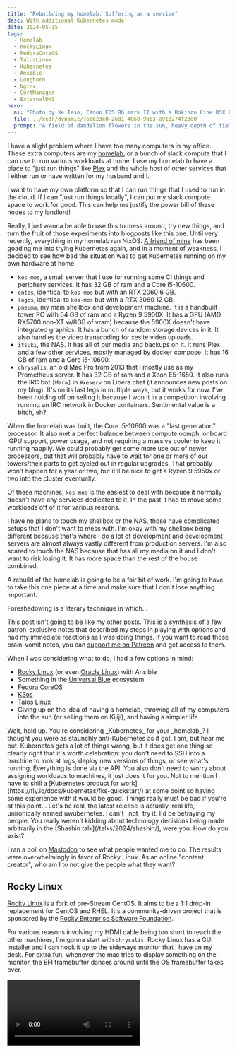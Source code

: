 ```yaml
---
title: "Rebuilding my homelab: Suffering as a service"
desc: With additional Kubernetes mode!
date: 2024-05-15
tags:
  - Homelab
  - RockyLinux
  - FedoraCoreOS
  - TalosLinux
  - Kubernetes
  - Ansible
  - Longhorn
  - Nginx
  - CertManager
  - ExternalDNS
hero:
  ai: "Photo by Xe Iaso, Canon EOS R6 mark II with a Rokinon Cine DSX 85mm T1.5 lens"
  file: ../xedn/dynamic/766623e0-26d1-4068-9a63-a91d274f23d0
  prompt: "A field of dandelion flowers in the sun, heavy depth of field. A thin strip of the field is in focus, the rest is a blur."
---
```


I have a slight problem where I have too many computers in my office. These extra computers are my [homelab](https://www.reddit.com/r/homelab/), or a bunch of slack compute that I can use to run various workloads at home. I use my homelab to have a place to "just run things" like [Plex](https://plex.tv) and the whole host of other services that I either run or have written for my husband and I.

<Conv name="Cadey" mood="hug">
  I want to have my own platform so that I can run things that I used to run in
  the cloud. If I can "just run things locally", I can put my slack compute
  space to work for good. This can help me justify the power bill of these nodes
  to my landlord!
</Conv>

Really, I just wanna be able to use this to mess around, try new things, and turn the fruit of those experiments into blogposts like this one. Until very recently, everything in my homelab ran NixOS. [A friend of mine](https://fasterthanli.me) has been goading me into trying Kubernetes again, and in a moment of weakness, I decided to see how bad the situation was to get Kubernetes running on my own hardware at home.

- `kos-mos`, a small server that I use for running some CI things and periphery services. It has 32 GB of ram and a Core i5-10600.
- `ontos`, identical to `kos-mos` but with an RTX 2060 6 GB.
- `logos`, identical to `kos-mos` but with a RTX 3060 12 GB.
- `pneuma`, my main shellbox and development machine. It is a handbuilt tower PC with 64 GB of ram and a Ryzen 9 5900X. It has a GPU (AMD RX5700 non-XT w/8GB of vram) because the 5900X doesn't have integrated graphics. It has a bunch of random storage devices in it. It also handles the video transcoding for xesite video uploads.
- `itsuki`, the NAS. It has all of our media and backups on it. It runs Plex and a few other services, mostly managed by docker compose. It has 16 GB of ram and a Core i5-10600.
- `chrysalis`, an old Mac Pro from 2013 that I mostly use as my Prometheus server. It has 32 GB of ram and a Xeon E5-1650. It also runs the IRC bot `[Mara]` in `#xeserv` on Libera.chat (it announces new posts on my blog). It's on its last legs in multiple ways, but it works for now. I've been holding off on selling it because I won it in a competition involving running an IRC network in Docker containers. Sentimental value is a bitch, eh?

<Conv name="Mara" mood="hacker">
  When the homelab was built, the Core i5-10600 was a "last generation"
  processor. It also met a perfect balance between compute oomph, onboard iGPU
  support, power usage, and not requiring a massive cooler to keep it running
  happily. We could probably get some more use out of newer processors, but that
  will probably have to wait for one or more of our towers/their parts to get
  cycled out in regular upgrades. That probably won't happen for a year or two,
  but it'll be nice to get a Ryzen 9 5950x or two into the cluster eventually.
</Conv>

Of these machines, `kos-mos` is the easiest to deal with because it normally doesn't have any services dedicated to it. In the past, I had to move some workloads off of it for various reasons.

I have no plans to touch my shellbox or the NAS, those have complicated setups that I don't want to mess with. I'm okay with my shellbox being different because that's where I do a lot of development and development servers are almost always vastly different from production servers. I'm also scared to touch the NAS because that has all my media on it and I don't want to risk losing it. It has more space than the rest of the house combined.

A rebuild of the homelab is going to be a fair bit of work. I'm going to have to take this one piece at a time and make sure that I don't lose anything important.

<Conv name="Numa" mood="delet">
  Foreshadowing is a literary technique in which...
</Conv>

This post isn't going to be like my other posts. This is a synthesis of a few patron-exclusive notes that described my steps in playing with options and had my immediate reactions as I was doing things. If you want to read those brain-vomit notes, you can [support me on Patreon](https://patreon.com/cadey) and get access to them.

When I was considering what to do, I had a few options in mind:

- [Rocky Linux](https://rockylinux.org/) (or even [Oracle Linux](https://yum.oracle.com/)) with Ansible
- Something in the [Universal Blue](https://universal-blue.org/) ecosystem
- [Fedora CoreOS](https://fedoraproject.org/coreos/)
- [K3os](https://k3os.io/)
- [Talos Linux](https://talos.dev)
- Giving up on the idea of having a homelab, throwing all of my computers into the sun (or selling them on Kijiji), and having a simpler life

<Conv name="Aoi" mood="wut">
  Wait, hold up. You're considering _Kubernetes_ for your _homelab_? I thought
  you were as staunchly anti-Kubernetes as it got.
</Conv>
<Conv name="Cadey" mood="coffee">
  I am, but hear me out. Kubernetes gets a lot of things wrong, but it does get
  one thing so clearly right that it's worth celebration: you don't need to SSH
  into a machine to look at logs, deploy new versions of things, or see what's
  running. Everything is done via the API. You also don't need to worry about
  assigning workloads to machines, it just does it for you. Not to mention I
  have to shill a [Kubernetes product for
  work](https://fly.io/docs/kubernetes/fks-quickstart/) at some point so having
  some experience with it would be good.
</Conv>
<Conv name="Aoi" mood="facepalm">
  Things really must be bad if you're at this point...
</Conv>
<Conv name="Cadey" mood="enby">
  Let's be real, the latest release is actually, real life, unironically named
  uwubernetes. I can't _not_ try it. I'd be betraying my people.
</Conv>
<Conv name="Aoi" mood="facepalm">
  You really weren't kidding about technology decisions being made arbitrarily
  in the [Shashin talk](/talks/2024/shashin/), were you. How do you exist?
</Conv>

I ran a poll on [Mastodon](https://pony.social/@cadey/112345742472623188) to see what people wanted me to do. The results were overwhelmingly in favor of Rocky Linux. As an online "content creator", who am I to not give the people what they want?

## Rocky Linux

[Rocky Linux](https://rockylinux.org/) is a fork of pre-Stream CentOS. It aims to be a 1:1 drop-in replacement for CentOS and RHEL. It's a community-driven project that is sponsored by the [Rocky Enterprise Software Foundation](https://resf.org/).

For various reasons involving my HDMI cable being too short to reach the other machines, I'm gonna start with `chrysalis`. Rocky Linux has a GUI installer and I can hook it up to the sideways monitor that I have on my desk. For extra fun, whenever the mac tries to display something on the monitor, the EFI framebuffer dances around until the OS framebuffer takes over.

<Video path="video/2024/oneoff-mac-boot" />

<Conv name="Cadey" mood="coffee">
  I really hope one of the GPUs isn't dying. That would totally ruin the resale
  value of that machine. I wasn't able to recreate this on my 1080p crash cart
  monitor, so I think that it's just the combination of that mac, the HDMI cable
  I used, and my monitor. It's really weird though.
</Conv>

The weird part about `chrysalis` is that it's a Mac Pro from 2013. Macs of that vintage can boot normal EFI partitions and binaries, but they generally prefer to have your EFI partition be a HFS+ volume. This is normally not a problem because the installer will just make that weird EFI partition for you.

<Picture
  path="blog/2024/homelab-v2/IMG_0256"
  desc="an error message saying: resource to create this format macefi is unavailable"
/>

However, the Rocky Linux installer doesn't make that magic partition for you. They ifdeffed out the macefi installation flow because Red Hat ifdeffed it out.

<Conv name="Cadey" mood="coffee">
  I get that they want to be a 1:1 drop-in replacement (which means that any bug
  RHEL has, they have), but it is massively inconvenient to me in particular.
</Conv>

As a result, you have to do a very manual install that looks something like this [lifted from the Red Hat bug tracker](https://bugzilla.redhat.com/show_bug.cgi?id=1751311#c16):

> - Boot Centos/RHEL 8 ISO Normally (I used 8.1 of each)
> - Do the normal setup of network, packages, etc.
> - Enter disk partitioning
>   - Select your disk
>   - At the bottom, click the "Full disk summary and boot loader" text
>     - Click on the disk in the list
>     - Click "Do not install boot loader"
>     - Close
>   - Select "Custom" (I didn't try automatic, but it probably would not create the EFI partition)
>   - Done in the top left to get to the partitioning screen
>   - Delete existing partitions if needed
>   - Click +
>     - CentOS 8: create /boot/efi mountpoint, 600M, Standard EFI partition
>     - RHEL 8: create /foo mountpoint, 600M, Standard EFI partition, then edit the partition to be on /boot/efi
>   - Click + repeatedly to create the rest of the partitions as usual (/boot, / swap, /home, etc.)
>   - Done
> - During the install, there may be an error about the mactel package, just continue
> - On reboot, both times I've let it get to the grub prompt, but there's no grub.cfg; not sure if this is required
> - Boot off ISO into rescue mode
>   - Choose 1 to mount the system on /mnt/sysimage
>   - At the shell, chroot /mnt/sysimage
>   - Check on the files in /boot to make sure they exist: ls -l /boot/ /boot/efi/EFI/redhat (or centos)
>   - Run the create the grub.cfg file: grub2-mkconfig -o /boot/efi/EFI/redhat/grub.cfg
>     - I got a couple reload ioctl errors, but that didn't seem to hurt anything
>   - exit
> - Next reboot should be fine, and as mentioned above it'll reboot after SELinux labelling

<Conv name="Cadey" mood="percussive-maintenance" standalone>
  Yeah, no. I'm not going to do that. Another solution I found involved you
  manually booting the kernel from the GRUB rescue shell. I'm not going to do
  that either. I hate myself enough to run Kubernetes on metal in my homelab,
  but not so much that I'm gonna unironically slonk the grub rescue shell in
  anger.
</Conv>

So, that's a wash. In the process of figuring this out I also found out that when I wiped the drive, I took down my IRC bot (and lost the password, thanks `A_Dragon` for helping me recover that account). I'm going to have to fix that eventually.

<Conv name="Aoi" mood="facepalm">
  Yep, called it.
</Conv>

I ended up moving the announcer IRC bot to be a part of [`within.website/x/cmd/mimi`](https://github.com/Xe/x/tree/master/cmd/mimi). `mimi` is a little bot that has claws into a lot of other things, including:

- Status page updates for the [fly.io community Discord](https://discord.gg/V4bE5uhtUg)'s #status channel
- Announcing new blogposts on [#xeserv on libera.chat](https://web.libera.chat/#xeserv)
- Google Calendar and its own Gmail account for a failed experiment to make a bot that could read emails forwarded to it and schedule appointments based on what a large language model parsed out of the email

<Conv name="Cadey" mood="enby">
  I really need to finish that project. Someday! Maybe that upcoming AI
  hackathon would give me a good excuse to make it happen.
</Conv>

### Ansible

As a bonus round, let's see what it would look like to manage things with Ansible on Rocky Linux should I have been able to install Rocky Linux anyways. Ansible is a Red Hat product, so I expect that it would be the easiest thing to use to manage things.

Ansible is a "best hopes" configuration management system. It doesn't really authoritatively control what is going on, it merely suggest what should be going on. As such, you influence what the system does with "plays" like this:

```yaml
- name: Full system update
  dnf:
    name: "*"
    state: latest
```

This is a play that tells the system to update all of its packages with dnf. However, when I ran the linter on this, I got told I need to instead format things like this:

```yaml
- name: Full system update
  ansible.builtin.dnf:
    name: "*"
    state: latest
```

You need to use the fully qualified module name because [you might install other collections that have the name `dnf` in the future](https://docs.ansible.com/ansible/latest/collections/index.html). This kinda makes sense at a glance, I guess, but it's probably overkill for this usecase. However, it makes the lint errors go away and it is fixed mechanically, so I guess that's fine.

<Conv name="Mara" mood="hacker">
  Programming idiom for you: the output of the formatter is always the correct
  way to write your code/configuration. Less linter warnings, less problems.
</Conv>

What's not fine is how you prevent Ansible from running the same command over and over. You need to make a folder full of empty semaphore files that get touched when the command runs:

```yaml
- name: Xe's semaphore flags
  ansible.builtin.shell: mkdir -p /etc/xe/semaphores
  args:
    creates: /etc/xe/semaphores

- name: Enable CRB repositories # CRB == "Code-Ready Builder"
  ansible.builtin.shell: |
    dnf config-manager --set-enabled crb

    touch /etc/xe/semaphores/crb
  args:
    creates: /etc/xe/semaphores/crb
```

And then finally you can install a package:

```yaml
- name: Install EPEL repo lists
  ansible.builtin.dnf:
    name: "epel-release"
    state: present
```

This is about the point where I said "No, I'm not going to deal with this". I haven't even created user accounts or installed dotfiles yet, I'm just trying to install a package repository so that I can install other packages.

<Conv name="Aoi" mood="wut">
  Do you even really need any users but root or your dotfiles on production
  servers? Ideally those should be remotely managed anyways. Logging into them
  should be a situation of last resort, right?
</Conv>
<Conv name="Numa" mood="delet">
  Assuming that you don't have triangular cows in the mix yeah.
</Conv>

So I'm not going with Ansible (or likely any situation where Ansible would be required), even on the machines where installing Rocky Linux works without having to enter GRUB rescue shell purgatory.

<Conv name="Cadey" mood="coffee" standalone>
  One of my patrons pointed out that I need to use [Ansible
  conditionals](https://docs.ansible.com/ansible/latest/playbook_guide/playbooks_conditionals.html)
  in order to prevent these same commands from running over and over. Of course,
  in an ideal world these commands would be idempotent (meaning that they can be
  run over and over without changing the system), but that's not always the
  case. I'm going to dig deeper into this once I have virtualization working on
  the cluster.
  
  Apparently you're supposed to use pre-made roles for as much as you can, such
  as from [Ansible Galaxy](https://galaxy.ansible.com/) or [Linux System
  Roles](https://linux-system-roles.github.io/). I don't know how I feel about
  this (doing things with NixOS got me used to a combination of defining things
  myself and then using third party things only when I really have to, but that
  was probably because the documentation for anything out of the beaten path is
  so poor there), but if this is the "right" way to do things then I'll do it.
  
  Thanks for the tip, Tudor!

</Conv>

## CoreOS

Way back when my career was just starting, CoreOS was released. CoreOS was radical and way ahead of its time. Instead of having a mutable server that you can SSH into and install packages at will on, CoreOS had the view that thou must put all your software into Docker containers and run them that way. This made it impossible to install new packages on the server, which they considered a feature.

I loved using CoreOS when I could because of one part that was absolutely revolutionary: [Fleet](https://github.com/coreos/fleet). Fleet was a distributed init system that let you run systemd services _somewhere_, but you could care where it ran when you needed to. Imagine a world where you could just spin your jobs somewhere, that was Fleet.

The really magical part about Fleet was the fact that it was deeply integrated into the discovery mechanism of CoreOS. Want 4 nodes in a cluster? Provision them with the same join token and Fleet would just figure it out. Newly provisioned nodes would also accept new work as soon as it was issued.

<Conv name="Numa" mood="happy">
  Fleet was glorious. It was what made me decide to actually learn how to use
  systemd in earnest. Before I had just been a "bloat bad so systemd bad" pleb,
  but once I really dug into the inner workings I ended up really liking it.
  Everything being composable units that let you build _up_ to what you want
  instead of having to be an expert in all the ways shell script messes with you
  is just such a better place to operate from. Not to mention being able to
  restart multiple units with the same command, define ulimits, and easily
  create "oneshot" jobs. If you're a "systemd hater", please actually give it a
  chance before you decry it as "complicated bad lol". Shit's complicated
  because life is complicated.
</Conv>

And then it became irrelevant in the face of Kubernetes after CoreOS got bought out by Red Hat and then IBM bought out Red Hat.

Also, "classic" CoreOS is no more, but its spirit lives on in the form of [Fedora CoreOS](https://fedoraproject.org/coreos/), which is like CoreOS but built on top of [rpm-ostree](https://coreos.github.io/rpm-ostree/). The main difference between Fedora CoreOS and actual CoreOS is that Fedora CoreOS lets you install additional packages on the system.

<Conv name="Mara" mood="hacker">
  Once Red Hat announced that CoreOS would be deprecated in favor of Fedora
  CoreOS, Kinvolk forked "classic" CoreOS to [Flatcar
  Linux](https://www.flatcar.org/), where you can still use it to this day. This
  post didn't end up evaluating it because it doesn't let you change Ignition
  configurations without reimaging the machine, which is unworkable for reasons
  that will become obvious later in the article.

They are using [systemd-sysext](https://www.flatcar.org/blog/2024/04/os-innovation-with-systemd-sysext/) in order to extend the system with more packages, which is reminiscent of rpm-ostree layering.

</Conv>

### Fedora CoreOS

For various reasons involving divine intervention, I'm going to be building a few of my own RPM packages. I'm also going to be installing other third party programs on top of the OS, such as [yeet](https://github.com/Xe/x/tree/master/cmd/yeet).

Fedora CoreOS is a bit unique because you install it by declaring the end result of the system, baking that into an ISO, and then plunking that onto a flashdrive to assimilate the machine. If you are using it from a cloud environment, then you plunk your config into the "user data" section of the instance and it will happily boot up with that configuration.

This is a lot closer to the declarative future I want, with the added caveat that changing the configuration of a running system is a bit more involved than just SSHing into the machine and changing a file. You have to effectively blow away the machine and start over.

<Conv name="Aoi" mood="wut">
  What? That sounds like a _terrible_ idea. How would you handle moving state
  around?
</Conv>
<Conv name="Cadey" mood="aha">
  Remember, this is for treating machines as replaceable _cattle_, not _pets_
  that you imprint on. I'm sure that this will be a fun learning experience at
  the very least.
</Conv>
<Conv name="Numa" mood="delet">
  Again, foreshadowing is a literary technique in which...
</Conv>

I want to build this on top of rpm-ostree because I want to have the best of both worlds: an immutable system that I can still install packages on. This is an absolute superpower and I want to have it in my life. Realistically I'm gonna end up installing only one or two packages on top of the base system, but those one or two packages are gonna make so many things so much easier. Especially for my WireGuard mesh so I can route the pod/service subnets in my Kubernetes cluster.

As a more practical example of how rpm-ostree, let's take a look at [Bazzite Linux](https://bazzite.gg). Bazzite is a spin of Fedora Silverblue (desktop Fedora built on top of rpm-ostree) that has the Steam Deck UI installed on top of it. This turns devices like the [ROG Ally](https://www.asus.com/ca-en/site/gaming/rog/handheld-consoles/rog-ally/) into actual game consoles instead of handheld gaming PCs.

<Conv name="Cadey" mood="coffee">
  I went into this distinction more in my failed review video of the ROG Ally. I
  plan to post this to [my Patreon](https://patreon.com/cadey) in case you want
  to see what could have been. The video is probably fine all things considered,
  I just don't think it's up to my standards and don't have the time/energy to
  heal it right now.
</Conv>

In Bazzite, rpm-ostree lets you layer on additional things like the Fanatec steering wheel drivers and wheel managers like [Oversteer](https://github.com/berarma/oversteer). This allows you to _add_ optional functionality without having to worry about breaking the base system. Any time updates are installed, rpm-ostree will layer Oversteer on top of it for you so that you don't have to worry about it.

This combined with my own [handrolled RPMs with `yeet`](https://github.com/Xe/x/tree/master/cmd/yeet) means that I could add software to my homelab nodes (like I have with Nix/NixOS) without having to worry about it being rebuilt from scratch or its distribution. This is a superpower that I want to keep in my life.

It's not gonna be as nice as the Nix setup, but something like this:

```js
["amd64", "arm64"].forEach((goarch) =>
  rpm.build({
    name: "yeet",
    description: "Yeet out actions with maximum haste!",
    homepage: "https://within.website",
    license: "CC0",
    goarch,

    build: (out) => {
      go.build("-o", `${out}/usr/bin/`);
    },
  })
);
```

is so much easier to read and manage than it is to do with RPM specfiles. It really does get closer to what it's like to use Nix.

<Conv name="Cadey" mood="coffee">
  Not to mention if I did my Go packaging the full normal way with RPM
  specfiles, I'd have to have my own personal dependencies risk fighting the
  system-level dependencies. I don't want to do that, but you can if you want
  to. I'd also like my builds to publish one package, not 50-100.
</Conv>

I'd also need to figure out how to [fix Gitea's RPM package serving support so that it signs packages for me](https://github.com/go-gitea/gitea/pull/27069), but would be solvable. Most of the work is already done, I'd just need to take over the PR and help push it over the finish line.

### Installing Fedora CoreOS

The method I'm going to be using to install Fedora CoreOS is to use [`coreos-installer`](https://coreos.github.io/coreos-installer/) to build an ISO image with a configuration file generated by [`butane`](https://coreos.github.io/butane/).

To make things extra _fun_, I'm writing this on a Mac, which means I will need to have a Fedora environment handy to build the ISO because Fedora only ships Linux builds of `coreos-installer` and `butane`.

<Conv name="Mara" mood="hacker">
  This installation was adapted from [this
  tutorial](https://devnonsense.com/posts/k3s-on-fedora-coreos-bare-metal/),
  with modifications made because I'm using a MacBook instead of a Fedora
  machine.
</Conv>

First, I needed to install [Podman Desktop](https://podman-desktop.io/), which is like the Docker Desktop app except it uses the [Red Hat Podman](https://podman.io/) stack instead of the Docker stack. For the purposes of this article, they are functionally equivalent.

I made a new repo/folder and then started up a Fedora container:

```
podman run --rm -itv .:/data fedora:latest
```

I then installed the necessary packages:

```
dnf -y install coreos-installer butane ignition-validate
```

And then I copied over the template from the Fedora CoreOS k3s tutorial into `chrysalis.bu`. I edited it to have the hostname `chrysalis`, loaded my SSH keys into it, and then ran the script to generate a prebaked install ISO. I loaded it on a flashdrive and then stuck it into the same Mac Pro from the last episode.

<Conv name="Cadey" mood="coffee">
  Annoyingly, it seems that the right file extension for Butane configs is `.bu`
  and that there isn't a VSCode plugin for it. If I stick with Fedora CoreOS,
  I'll have to make something that makes `.bu` files get treated as YAML files
  or something. I just told VSCode to treat them as YAML files for now.
</Conv>

It installed perfectly. I suspect that the actual Red Hat installer can be changed to just treat this machine as a normal EFI platform without any issues, but that is a bug report for another day. Intel Macs are quickly going out of support anyways, so it's probably not going to be the highest priority for then even if I did file that bug.

I got k3s up and running and then I checked the version number. My config was having me install k3s version 1.27.10, which is much older than the current version [1.30.0 "Uwubernetes"](https://kubernetes.io/blog/2024/04/17/kubernetes-v1-30-release/). I fixed the butane config to point to the new version of k3s and then I tried to find a way to apply it to my running machine.

<Conv name="Aoi" mood="wut">
  That should be easy, right? You should just need to push the config to the
  server somehow and then it'll reconverge, right?
</Conv>

Yeah, about that. It turns out that Fedora CoreOS is very much on the side of "cattle, not pets" when it comes to datacenter management. The Fedora CoreOS view is that any time you need to change out the Ignition config, you should reimage the machine. This makes sense for a lot of hyperconverged setups where this is as simple as pushing a button and waiting for it to come back.

<Conv name="Cadey" mood="wat">
  I'm not sure what the ideal Fedora CoreOS strategy for handling disk-based
  application state is. Maybe it's "don't fuck around with prod enough that this
  is an issue", which is reasonable enough. I remember that with normal CoreOS
  the advice was "please avoid relying on local storage as much as you can", but
  they probably solved that by this point, either with a blessed state partition
  or by continuing the advice to avoid local storage as much as you can. Further
  research would be required.
</Conv>

However, my homelab is many things, but it isn't a hyperconverged datacenter setup. It's where I fuck around so I can find out (and then launder that knowledge through you to the rest of the industry for Patreon money and ad impressions). If I want to adopt an OS in the homelab, I need the ability to change my mind without having to burn four USB drives and reflash my homelab.

This was a bummer. I'm gonna have to figure out something else to get Kubernetes up and running for me.

## Other things I evaluated and ended up passing on

I was told by a coworker that [k3OS](https://k3os.io/) is a great way to have a "boot to Kubernetes" environment that you don't have to think about. This is by the Rancher team, which I haven't heard about in ages since I played with [RancherOS](https://rancher.com/docs/os/v1.x/en/) way back in the before times.

RancherOS was super wild for its time. It didn't have a package manager, it had the Docker daemon. Two Docker daemons in fact, one for the "system" docker daemon that handled things like TTY sessions, DHCP addresses, device management, system logs, and the like. The other Docker daemon was for the userland, which was where you ran your containers.

<Conv name="Cadey" mood="coffee">
  I kinda miss how wild RancherOS was. It was great for messing around with at
  one of my former workplaces. We didn't use it for anything super critical, but
  it was a great hypervisor for a Minecraft server.
</Conv>

I tried to get K3os up and running, but then I found out that it's deprecated. That information isn't on the website, it's on the [getting started documentation](https://github.com/rancher/k3os/blob/master/README.md#quick-start). It's apparently replaced by [Elemental](https://elemental.docs.rancher.com/), which seems to be built on top of OpenSUSE (kinda like how Fedora CoreOS is built on Fedora).

<Conv name="Aoi" mood="wut">
  Didn't Rancher get bought out by SUSE? That'd explain why everything is
  deprecated except for something based on OpenSUSE.
</Conv>
<Conv name="Cadey" mood="coffee">
  Oh. Right. That makes sense. I guess I'll have to look into Elemental at some
  point. Maybe I'll do that in the future.
</Conv>

I'm gonna pass on this for now. Maybe in the future.

## The Talos Principle

[Straton of Stageira](https://talosprinciple.fandom.com/wiki/Straton_of_Stageira) once argued that the mythical construct Talos (an automaton that experienced qualia and had sapience) proved that there was nothing special about mankind. If a product of human engineering could have the same kind of qualia that people do, then realistically there is nothing special about people when compared to machines.

To say that [Talos Linux](https://www.talos.dev/) is minimal is a massive understatement. It only has literally [12 binaries in it](https://www.siderolabs.com/blog/there-are-only-12-binaries-in-talos-linux/). I've been conceptualizing it as "what if [gokrazy](/blog/gokrazy/) was production-worthy?".

My main introduction to it was last year at [All Systems Go!](https://media.ccc.de/v/all-systems-go-2023-202-talos-linux-trustedboot-for-a-minimal-immutable-os) by a fellow speaker. I'd been wanting to try something like this out for a while, but I haven't had a good excuse to sample those waters until now. It's really intriguing because of how damn minimal it is.

So I downloaded the arm64 ISO and set up a VM on my MacBook to fuck around with it. Here's a few of the things that I learned in the process:

<Conv name="Cadey" mood="enby">
  If you haven't tried out [UTM](https://mac.getutm.app) yet, you are really
  missing out. It's the missing virtual machine hypervisor for macOS. It's one
  of the best apps I know of for running virtual machines on Apple Silicon. I
  mostly use it to run random Linux machines on my MacBook, but I've also heard
  of people using it to play [Half-Life on an
  iPad](https://youtu.be/LrLDKYFyLMM). Highly suggest.
</Conv>

UTM has two modes it can run a VM in. One is "Apple Virtualization" mode that gives you theoretically higher performance at the cost of less options when it comes to networking (probably because `Hypervisor.framework` has less knobs available to control the VM environment). In order to connect the VM to a shared network (so you can poke it directly with `talosctl` commands without needing overlay VPNs or crazy networking magic like that), you need to create it without "Apple Virtualization" checked. This does mean you can't expose Rosetta to run amd64 binaries (and performance might be theoretically slower in a way you can't perceive given the minimal linux distros in play), but that's an acceptable tradeoff.

<Picture
  path="xedn/dynamic/4bda0ab5-46db-4abd-b37b-8f14d2882e60"
  desc="UTM showing off the 'Shared Network' pane, you want this enabled to get access to the 192.168.65.0/24 network to poke your VM directly."
/>

Talos Linux is completely declarative for the base system and really just exists to make Kubernetes easier to run. One of my favorite parts has to be the way that you can combine different configuration snippets together into a composite machine config. Let's say you have a base "control plane config" in `controlplane.yaml` and some host-specific config in `hosts/hostname.yaml`. Your `talosctl apply-config` command would look like this:

```sh
talosctl apply-config -n kos-mos -f controlplane.yaml -p @patches/subnets.yaml -p @hosts/kos-mos.yaml
```

This allows your `hosts/kos-mos.yaml` file to look like this:

```yaml
cluster:
  apiServer:
    certSANs:
      - 100.110.6.17

machine:
  network:
    hostname: kos-mos
  install:
    disk: /dev/nvme0n1
```

which allows me to do generic settings cluster-wide _and then_ specific settings for each host (just like I have with my Nix flakes repo). For example, I have a few homelab nodes with nvidia GPUs that I'd like to be able to run AI/large langle mangle tasks on. I can set up the base config to handle generic cases and then enable the GPU drivers only on the nodes that need them.

<Conv name="Cadey" mood="coffee">
  By the way, resist the temptation to install the nvidia GPU drivers on
  machines that do not need them. It will result in the nvidia GPU drivers
  trying to load in a loop, then complaining that they can't find the GPU, and
  then trying to load again. In order to unstuck yourself from that situation,
  you have to reimage the machine by attaching a crash cart and selecting the
  "wipe disk and boot into maintenance mode" option. This was fun to figure out
  by hand, but it was made easier with the `talosctl dashboard` command.
</Conv>

### The Talosctl Dashboard

I just have to take a moment to gush about the `talosctl dashboard` command. It's a TUI interface that lets you see what your nodes are doing. When you boot a metal Talos Linux node, it opens the dashboard by default so you can watch the logs as the system wakes up and becomes active.

When you run it on your laptop, it's as good as if not better than having SSH access to the node. All the information you could want is right there at a glance and you can connect to mulitple machines at once. Just look at this:

<Picture
  path="xedn/dynamic/f6bb22c4-f26d-41aa-868d-56dc7af841b3"
  desc="The talosctl dashboard, it's a TUI interface that lets you see what is going on with your nodes."
/>

Those three nodes can be swapped between by pressing the left and right arrow keys. It's the best kind of simple, the kind that you don't have to think about in order to use it. No documentation needed, just run the command and go on instinct. I love it.

You can press F2 to get a view of the processes, resource use, and other errata. It's everything you could want out of htop, just without the ability to run Doom.

### Making myself a Kubernete

<Conv name="Cadey" mood="coffee">
  A little meta note because it's really easy to get words conflated here:
  whenever I use CapitalizedWords, I'm talking about the Kubernetes concepts,
  not the common English words. It's really hard for me to avoid talking about
  the word "service" given the subject matter. Whenever you see "Service",
  "Deployment", "Secret", "Ingress", or the like; know that I'm talking about
  the Kubernetes definition of those terms.
</Conv>

Talos Linux is built to do two things:

1. Boot into Linux
2. Run Kubernetes

That's it. It's beautifully brutalist. I love it so far.

I decided to start with `kos-mos` arbitrarily. I downloaded the ISO, tried to use balenaEtcher to flash it to a USB drive and then windows decided that now was the perfect time to start interrupting me with bullshit related to Explorer desperately trying to find and mount USB drives.

<Conv name="Cadey" mood="coffee">
  Lately Windows has been going out of its way to actively interfere when I try
  to do anything fancy or convenient. I only tolerate it for games, but I am
  reconsidering my approach. If only Wayland supported accessibility hooks.
</Conv>

I was unable to use balenaEtcher to write it, but then I found out that [Rufus](https://rufus.ie/en/) can write ISOs to USB drives in a way that doesn't rely on Windows to do the mounting or writing. That worked and I had `kos-mos` up and running in short order.

<Conv name="Cadey" mood="enby">
  This is when I found out about the hostname patch yaml trick, so it booted
  into a randomly generated `talos-whatever` hostname by default. This was okay,
  but I wanted to have the machine names be more meaningful so I can figure out
  what's running where at a glance. Changing hostnames was trivial though, you
  can do it from the dashboard worst case. I'm aware that this is defeating the
  point of the "cattle, not pets" flow that a lot of modern Linux distributions
  want you to go down, but my homelab servers are my pets.
</Conv>

After bootstrapping etcd and exposing the subnet routes, I made an nginx deployment with a service as a "hello world" to ensure that things were working properly. Here's the configuration I used:

```yaml
---
apiVersion: apps/v1
kind: Deployment
metadata:
  name: nginx
  labels:
    app.kubernetes.io/name: nginx
spec:
  replicas: 3
  selector:
    matchLabels:
      app.kubernetes.io/name: nginx
  template:
    metadata:
      labels:
        app.kubernetes.io/name: nginx
    spec:
      containers:
        - name: nginx
          image: nginx:1.14.2
          ports:
            - containerPort: 80
---
apiVersion: v1
kind: Service
metadata:
  name: nginx
spec:
  selector:
    app.kubernetes.io/name: nginx
  ports:
    - protocol: TCP
      port: 80
      targetPort: 80
  type: ClusterIP
```

<Conv name="Mara" mood="hacker">
For those of you that don't grok k8s yaml, this configuration creates two things:

- A `Deployment` (think of it as a set of `Pods` that can be scaled up or down and upgraded on a rolling basis) that runs three copies of [nginx](https://nginx.org/en/) showing the default "welcome to nginx" page, with port 80 marked as "open" to other things.
- A `ClusterIP Service` that exposes the nginx `Deployment`'s port 80 to a stable IP address within the cluster. This cluster IP will be used by other services to talk to the nginx `Deployment`.

Normally these `ClusterIP` services are only exposed in the cluster (as the name implies), but when you have overlay networks and subnet routing in the mix, you can do anything, such as poking the service from your laptop:

</Conv>

<Picture
  path="xedn/dynamic/c4d36dd3-c8f1-4115-a504-48b9e6412fc8"
  desc="The 'welcome to nginx' page on the url http://nginx.default.svc.alrest.xeserv.us, which is not publicly exposed to you."
/>

Once this is up, you're golden. You can start deploying more things to your cluster and then they can talk to eachother. One of the first things I deployed was a Reddit/Discord bot that I maintain for a community I've been in for a long time. It's a simple stateless bot that only needs a single deployment to run. You can see its source code and deployment manifest [here](https://github.com/Xe/x/tree/master/cmd/sapientwindex).

The only weird part here is that I needed to set up secrets for handling the bot's Discord webhook. I don't have a secret vault set up (looking onto setting up the 1password one out of convenience because I already use it at home), so I yolo-created the secret with `kubectl create secret generic sapientwindex --from-literal=DISCORD_WEBHOOK_URL=https://discord.com/api/webhooks/1234567890/ABC123` and then mounted it into the pod as an environment variable. The relevant yaml snippet is under the `bot` container's `env` key:

```yaml
env:
  - name: DISCORD_WEBHOOK_URL
    valueFrom:
      secretKeyRef:
        name: sapientwindex
        key: DISCORD_WEBHOOK_URL
```

This is a little more verbose than I'd like, but I understand why it has to be this way. Kubernetes is the most generic tool you can make, as such it has to be able to adapt to any workflow you can imagine. Kubernetes manifests can't afford to make too many assumptions, so they simply elect not to as much as possible. As such, you need to spell out all your assumptions by hand.

I'll get this refined in the future with templates or whatever, but for now my favorite part about it is that it works.

<Conv name="Aoi" mood="wut">
  Why are you making your secrets environment variables instead of mounting them
  as a filesystem?
</Conv>
<Conv name="Cadey" mood="aha">
  I want to have this as an environment variable because this bot was made with
  the [12 factor app](https://12factor.net/) methodology in mind. It's a
  stateless bot that only needs a single environment variable to run, so I'm
  going to keep it that way. The bot is also already programmed to read from the
  environment variable (but I could have it read the environment variable from
  the
  [flagconfyg](https://github.com/Xe/x/tree/master/internal/confyg/flagconfyg)
  file if I needed to). If there were more than 10 variables, I'd probably mount
  the secret as a flagconfyg or .env file instead. If I wanted to support
  secrets as a filesystem, I'd need to write some extra code to import a
  directory tree as flag values as my /x/ repo (and other projects of mine) use
  [package flag](https://pkg.go.dev/flag) for managing secrets and other
  configuration variables. I'm lazy.
</Conv>

After I got that working, I connected some other nodes and I've ended up with this:

```
$ kubectl get nodes
NAME        STATUS   ROLES           AGE   VERSION
chrysalis   Ready    control-plane   20h   v1.30.0
kos-mos     Ready    control-plane   20h   v1.30.0
ontos       Ready    control-plane   20h   v1.30.0
```

The next big thing to get working is to get a bunch of operators working so that I can have my cluster dig its meaty claws into various other things.

## What the hell is an operator anyways?

In Kubernetes land, an operator is a thing you install into your cluster that makes it integrate with another service or provides some functionality. For example, the [1Password operator](https://developer.1password.com/docs/k8s/k8s-operator/) lets you import 1Password data into your cluster as Kubernetes secrets. It's effectively how you extend Kubernetes to do more things with the same Kubernetes workflow you're already used to.

One of the best examples of this is the 1Password operator I mentioned. It's how I'm using 1Password to store secrets for my apps in my cluster. I can then edit them with the 1Password app on my PC or MacBook and the relevant services will restart automatically with the new secrets.

So I installed the operator with Helm and then it worked the first time. I was surprised, given how terrible Helm is in my experience.

<Conv name="Aoi" mood="wut">
  Why is Helm bad? It's the standard way to install reusable things in
  Kubernetes.
</Conv>
<Conv name="Cadey" mood="coffee">
  Helm uses string templating to template structured data. It's like using `sed`
  to template JSON. It works, but you have to abuse a lot of things like the
  [`indent`](https://helm.sh/docs/chart_template_guide/yaml_techniques/#indenting-and-templates)
  function in order for things to be generically applicable. It's a mess, but
  only when you try and use it in earnest across your stack. It's what made me
  nearly burn out of the industry.
</Conv>
<Conv name="Aoi" mood="coffee">
  Why is so much of this stuff just one or two steps away from being really
  good?
</Conv>
<Conv name="Numa" mood="delet">
  Venture capital! They used to have a way to do structured templates but it was
  deprecated and removed in Helm 3.0, so we all get to suffer together.
</Conv>

The only hard part I ran into was that it wasn't obvious how I should assemble the reference strings for 1Password secrets. When you create the 1Password secret syncing object, it looks like this:

```yaml
apiVersion: onepassword.com/v1
kind: OnePasswordItem
metadata:
  name: sapientwindex
spec:
  itemPath: "vaults/lc5zo4zjz3if3mkeuhufjmgmui/items/cqervqahekvmujrlhdaxgqaffi"
```

This tells the operator to create a secret named `sapientwindex` in the default namespace with the item path `vaults/lc5zo4zjz3if3mkeuhufjmgmui/items/cqervqahekvmujrlhdaxgqaffi`. The item path is made up of the vault ID (`lc5zo4zjz3if3mkeuhufjmgmui`) and the item ID (`cqervqahekvmujrlhdaxgqaffi`). I wasn't sure how to get these in the first place, but I found the vault ID with the `op vaults list` command and then figured out you can enable right-clicking in the 1Password app to get the item ID.

To enable this, go to Settings -> Advanced -> Show debugging tools in the 1Password app. This will let you right-click any secret and choose "Copy item UUID" to get the item ID for these secret paths.

This works pretty great, I'm gonna use this extensively going forward. It's gonna be slightly painful at first, but once I get into the flow of this (and realistically write a generator that pokes the 1password cli to scrape this information more easily) it should all even out.

## Trials and storage tribulations

As I said at the end of [my most recent conference talk](/talks/2024/shashin/), storage is one of the most annoying bullshit things ever. It's extra complicated with Talos Linux in particular because of how it uses the disk. Most of the disks of my homelab are Talos' "ephemeral state" partitions, which are used for temporary storage and wiped when the machine updates. This is great for many things, but not for persistent storage with [PersistentVolumes/PersistntVolumeClaims](https://kubernetes.io/docs/concepts/storage/persistent-volumes/).

<Conv name="Mara" mood="hacker">
  If you haven't used PersistentVolumes before, they are kinda like [Fly
  Volumes](https://fly.io/docs/reference/volumes/) or Docker Volumes. The main
  difference is that a PersistentVolume is usually shared between hosts, so that
  you can mount the same PersistentVolume on Pods located on multiple cluster
  Nodes. It's really neat.
  [StorageClasses](https://kubernetes.io/docs/concepts/storage/storage-classes/)
  let you handle things like data locality, backup policies, and more. This lets
  you set up multiple providers so that you can have some things managed by your
  cluster-local storage provider, some managed by the cloud provider, and some
  super-yolo ones directly mounted to the host filesystem.
</Conv>

I have tried the following things:

- [Longhorn](https://longhorn.io/): a distributed block storage thing for Kubernetes by the team behind Rancher. It's pretty cool, but I got stuck at trying to get it actually running on my cluster. The pods were just permanently stuck in the `Pending` state due to etcd not being able to discover itself.
- [OpenEBS](https://github.com/openebs/openebs): another distributed block storage thing for Kubernetes by some team of some kind. It claims to be the most widely used storage thing for Kubernetes, but I couldn't get it to work either.

Among the things I've realized when debugging this is that _no matter what_, many storage things for Kubernetes will hardcode the cluster DNS name to be `cluster.local`. I made my cluster use the DNS name `alrest.xeserv.us` following the advice of one of my SRE friends to avoid using "fake" DNS names as much as possible . This has caused me no end of trouble, as many things in the Kubernetes ecosystem assume that the cluster DNS name is `cluster.local`. It turns out that many Kubernetes ecosystem tools hard-assume the DNS name because the CoreDNS configs in many popular Kubernetes platforms (like AWS EKS, Azure whatever-the-heck, and GKE) have broken DNS configs that make relative DNS names not work reliably. As a result, people have hardcoded the DNS name to `cluster.local` in many places in both configuration and code.

<Conv name="Aoi" mood="coffee">
  Yet again pragmatism wins out over correctness in the most annoying ways. Why
  does everything have to be so _bad_?
</Conv>
<Conv name="Mara" mood="hacker">
  To be fair to the Kubernetes ecosystem maintainers, they are faced with a
  pretty impossible task. They have to be able to be flexible enough to handle
  random bespoke homelab clusters and whatever the cloud providers think is
  sensible. That is such a wide range of configurations that I don't think it's
  really possible to do anything _but_ make those assumptions about how things
  work. It's a shame that changing the cluster DNS name breaks so much, but it's
  understandable because most cloud providers don't expose that setting to
  users. It always sucks to use "fake" DNS names because they can and will
  become top-level domains [like what happened with
  `.dev`](https://prinsfrank.nl/2019/02/26/With-the-new-dev-domains-googles-dont-be-evil-phase-is-a-distant-memory).
  It would be nice if Kubernetes encouraged people to choose their own "real"
  domain names, but it's understandable that they ended up with `cluster.local`
  because `.local` [is registered as a "special-use domain
  name"](https://www.iana.org/assignments/special-use-domain-names/special-use-domain-names.xhtml)
  but the IETF.
</Conv>

Fixing this was easy, I had to edit the CoreDNS ConfigMap to look like this:

```yaml
data:
  Corefile: |-
    .:53 {
        errors
        health {
            lameduck 5s
        }
        ready
        log . {
            class error
        }
        prometheus :9153

        kubernetes cluster.local alrest.xeserv.us in-addr.arpa ip6.arpa {
            pods insecure
            fallthrough in-addr.arpa ip6.arpa
        }
        forward . /etc/resolv.conf
        cache 30
        loop
        reload
        loadbalance
    }
```

I prepended the `cluster.local` "domain name" to the `kubernetes` block. Then I deleted the CoreDNS pods in the `kube-system` namespace and they were promptly restarted with the new configuration. This at least got me to the point where normal DNS things worked again.

<Conv name="Mara" mood="hacker">
  I later found out I didn't need to do this. When CoreDNS sees the ConfigMap
  update, it'll automatically reload the config. However, SRE instinct kicks in
  when you're dealing with unknowns and sometimes the placebo effect of
  restarting the damn thing by hand makes you feel better. Feeling better can be
  way more important than actually fixing the problem, especially when you're
  dealing with a lot of new technology.
</Conv>
<Conv name="Numa" mood="delet">
  There's no kill like overkill afterall!
</Conv>

However, this didn't get Longhorn working. The manager container was just stuck trying to get created. Turns out the solution was really stupid and I want to explain what's going on here so that you can properly commiserate with me over the half a day I spent trying to get this working.

Talos Linux sets a default security policy that blocks the Longhorn manager from running. This is because the Longhorn manager runs as root and Talos Linux is paranoid about security. In order to get Longhorn running, I had to add the following annotations to the Longhorn namespace:

```yaml
apiVersion: v1
kind: Namespace
metadata:
  name: longhorn-system
  labels:
    pod-security.kubernetes.io/enforce: privileged
    pod-security.kubernetes.io/enforce-version: latest
    pod-security.kubernetes.io/audit: privileged
    pod-security.kubernetes.io/audit-version: latest
    pod-security.kubernetes.io/warn: privileged
    pod-security.kubernetes.io/warn-version: latest
```

After you do this, you need to delete the longhorn-deployer _Pod_ and then wait about 10-15 minutes for the entire system to converge. For some reason it doesn't automatically restart when labels are changed, but that is very forgiveable given how many weird things are at play with this ecosystem. Either way, getting this working _at all_ was a huge relief.

<Conv name="Aoi" mood="wut">
  Wasn't Longhorn part of the SUSE acquistion?
</Conv>
<Conv name="Cadey" mood="enby">
  Yes, but they also donated Longhorn to the CNCF, so it's going to be
  maintained until it's inevitably deprecated in favor of yet another storage
  product. Hopefully there's an easy migration path, but I'm not going to worry
  about this until I have to.
</Conv>

Once Longhorn starts up, you can create a PersistentVolumeClaim and attach it to a pod:

```yaml
apiVersion: v1
kind: PersistentVolumeClaim
metadata:
  name: longhorn-volv-pvc
  namespace: default
spec:
  accessModes:
    - ReadWriteOnce
  storageClassName: longhorn
  resources:
    requests:
      storage: 256Mi
---
apiVersion: v1
kind: Pod
metadata:
  name: volume-test
  namespace: default
spec:
  restartPolicy: Always
  containers:
    - name: volume-test
      image: nginx:stable-alpine
      imagePullPolicy: IfNotPresent
      livenessProbe:
        exec:
          command:
            - ls
            - /data/lost+found
        initialDelaySeconds: 5
        periodSeconds: 5
      volumeMounts:
        - name: vol
          mountPath: /data
      ports:
        - containerPort: 80
  volumes:
    - name: vol
      persistentVolumeClaim:
        claimName: longhorn-volv-pvc
```

<Conv name="Cadey" mood="facepalm">
  I feel so dumb right now. It was just a security policy mismatch.
</Conv>
<Conv name="Numa" mood="happy">
  Hey, at least it was a dumb problem. Dumb problems are always so much easier
  to deal with than the not-dumb problems. The not-dumb problems end up sucking
  so much and drain you of your soul energy.
</Conv>

Longhorn ended up working, so I [set up backups](https://longhorn.io/docs/1.6.1/snapshots-and-backups/scheduling-backups-and-snapshots/) to [Tigris](https://tigrisdata.com) and then I plan to not think about it until I need to. The only catch is that I need to label every PersistentVolumeClaim with `recurring-job-group.longhorn.io/backup: enabled` to make my backup job run:

```yaml
apiVersion: longhorn.io/v1beta1
kind: RecurringJob
metadata:
  name: backup
  namespace: longhorn-system
spec:
  cron: "0 0 * * *"
  task: "backup"
  groups:
    - default
  retain: 4
  concurrency: 2
```

<Conv name="Cadey" mood="enby">
  Thanks for the backup space Ovais & co! I wonder how efficient this really is
  because most of the blocks (based on unscientific random clicking around in
  the Tigris console) are under the threshold for [being inlined to
  FoundationDB](https://www.tigrisdata.com/docs/overview/#fast-small-object-retrieval).
  I'll have to ask them about it once I get some more significant data workloads
  in the mix. Realistically, it's probably fine and will end up being a decent
  stress test for them.
</Conv>

Hopefully I won't need to think about this for a while. At its best, storage is invisible.

## The ~~factory~~ cluster must grow

I dug `logos` out of mothballs and then I plugged in the Talos Linux USB. I then ran the `logos` command to install Talos Linux on the machine. It worked perfectly and I had a new homelab node up and running in no time. All I had to do was:

- Get it hooked up to Ethernet and power
- Boot it off of the Talos Linux USB stick
- Apply the config with `talosctl` from my macbook
- Wait for it to reboot and everything to green up in `kubectl`

That's it. This is what every homelab OS should strive to be.

I also tried to add my [Win600](/blog/anbernic-win600-review/) to the cluster, but I don't think Talos supports wi-fi. I'm asking in the Matrix channel and in a room full of experts. I was able to get it to connect to ethernet over USB in a hilariously jankriffic setup though:

<Picture
  path="xedn/dynamic/a1f2dea0-158d-4ee4-b708-3802f54a734e"
  desc="An Anbernic Win600 with its screen sideways booted into Talos Linux. It is precariously mounted on the floor with power going in on one end and ethernet going in on the other. It is not a production-worthy setup."
/>

<Conv name="Aoi" mood="coffee">
  Why would you do this to yourself?
</Conv>
<Conv name="Numa" mood="happy">
  Science isn't about why, it's about why not!
</Conv>

I seriously can't believe this works. It didn't work well enough to stay in production, but it's worth a laugh or two at least. I ended up removing this node so that I can have floor space back. I'll have to figure out how to get it on the network properly later, maybe after DevOpsDays KC.

## ingressd and related fucking up

I was going to write about a super elegant hack that I'm doing to get ingress from the public internet to my homelab here, but I fucked up again and I potentially got to do etcd surgery.

The hack I was trying to do was creating a userspace wireguard network for handling HTTP/HTTPS ingress from the public internet. I chose to use the network `10.255.255.0/24` for this (I had a TypeScript file to configure the WireGuard keys and everything). Apparently Talos Linux configured etcd to prefer anything in `10.0.0.0/8` by default. This has lead to the following bad state:

```
$ talosctl etcd members -n 192.168.2.236
NODE            ID                 HOSTNAME    PEER URLS                    CLIENT URLS                  LEARNER
192.168.2.236   3a43ba639b0b3ec3   chrysalis   https://10.255.255.16:2380   https://10.255.255.16:2379   false
192.168.2.236   d07a0bb98c5c225c   kos-mos     https://10.255.255.17:2380   https://192.168.2.236:2379   false
192.168.2.236   e78be83f410a07eb   ontos       https://10.255.255.19:2380   https://192.168.2.237:2379   false
192.168.2.236   e977d5296b07d384   logos       https://10.255.255.18:2380   https://192.168.2.217:2379   false
```

This is uhhh, not good. The normal strategy for recovering from an etcd split brain involves stopping etcd on all nodes and then recovering one of them, but I can't do that because `talosctl` doesn't let you stop etcd:

```
$ talosctl service etcd  -n 192.168.2.196 stop
error starting service: 1 error occurred:
        * 192.168.2.196: rpc error: code = Unknown desc = service "etcd" doesn't support stop operation via API
```

When you get etcd into this state, it is generally very hard to convince it otherwise without doing database surgery and suffering the pain of having fucked it up. Fixing this is a very _doable_ process, but I didn't really wanna deal with it.

I ended up blowing away the cluster and starting over. I tried using TESTNET (192.0.2.0/24) for the IP range but ran into issues where my super hacky userspace WireGuard code wasn't working right. I gave up at this point and ended up using my existing WireGuard mesh for ingress. I'll have to figure out how to do this properly later.

<Conv name="Cadey" mood="facepalm">
  While I was resetting the cluster, I ran into a kinda hilarious problem:
  asking Talos nodes to wipe their disk and reset all state makes them wipe
  _everything_, including the system partition. I did ask it to wipe
  _everything_, but I didn't think it would nuke the OS too. It was kind of a
  hilarious realization when I ended up figuring out what I did, but it's good
  to know that "go die" means that it will kill everything. That's kind of a
  dangerous call to expose without some kind of confirmation, but I guess that
  is at the pay-to-win tier with [Sidero Labs
  support](https://www.siderolabs.com/pricing/). I'll probably end up paying for
  a hobby subscription at some point, just to support the company powered my
  homelab's hopes and dreams. Money does tend to let one buy goods and services.
</Conv>

`ingressd` ended up becoming a simple TCP proxy with added [PROXY protocol](http://www.haproxy.org/download/1.8/doc/proxy-protocol.txt) support so that ingress-nginx could get the right source IP addresses. It's nothing to write home about, but it's my simple TCP proxy that I probably could have used something off the shelf for.

<Conv name="Numa" mood="delet">
  The not-invented-here is strong with this one.
</Conv>
<Conv name="Cadey" mood="aha">
  Something something future expansion when I have time/energy.
</Conv>

### Using `ingressd` (why would you do this to yourself)

If you want to install `ingressd` for your cluster, here's the high level steps:

<Conv name="Mara" mood="hmm">
  Keep in mind, `ingressd` has no real support. If you run it, you are on your
  own. Good luck if so!
</Conv>

1. Gather the secret keys needed for this terraform manifest (change the domain for Route 53 to your own domain): https://github.com/Xe/x/blob/master/cmd/ingressd/tf/main.tf
2. Run `terraform apply` in the directory with the above manifest
3. Go a level up and run `yeet` to build the ingressd RPM
4. Install the RPM on your ingressd node
5. Create the file `/etc/ingressd/ingressd.env` with the following contents:

```
HTTP_TARGET=serviceIP:80
HTTPS_TARGET=serviceIP:443
```

<Conv name="Mara" mood="hacker">
  Fetch the service IP from `kubectl get svc -n ingress-nginx` and replace
  `serviceIP` with it.
</Conv>

This assumes you are subnet routing your Kubernetes node and service network over your WireGuard mesh of choice. If you are not doing that, you can't use `ingressd`.

<Conv name="Cadey" mood="aha">
  This is why I wanted to use a userspace WireGuard connection for this. If I
  end up implementing this properly, I'm probably gonna end up using two
  binaries: one on the public ingressd host, and an ingressd-buddy that runs in
  the cluster.
</Conv>

Also make sure to run the magic firewalld unbreaking commands:

```
firewall-cmd --zone=public --add-service=http
firewall-cmd --zone=public --add-service=https
```

<Conv name="Cadey" mood="percussive-maintenance">
  I always forget the magic firewalld unbreaking commands.
</Conv>

## It's always DNS

Now that I have [ingress working](http://ingressd.cetacean.club/), it's time for one of the most painful things in the universe: DNS. Since I've used Kubernetes last, [External DNS](https://github.com/kubernetes-sigs/external-dns) is now production-ready. I'm going to use it to manage the DNS records for my services.

In typical Kubernetes fashion, it seems that it has gotten incredibly complicated since the last time I used it. It used to be fairly simple, but now installing it requires you to really consider what the heck you are doing. There's also no Helm chart, so you're _really_ on your own.

After reading some documentation, I ended up on the following Kubernetes manifest: [external-dns.yaml](https://gist.githubusercontent.com/Xe/8d4d960bcad372a7a2b04265b9eba21c/raw/1b430cf723f1877e764f72d9db720da95f95616b/external-dns.yaml). So that I can have this documented for me as much as it is for you, here is what this does:

1. Creates a namespace `external-dns` for `external-dns` to live in.
2. Creates the [`external-dns` Custom Resource Definitions (CRDs)](https://kubernetes-sigs.github.io/external-dns/v0.14.1/contributing/crd-source/) so that I can make DNS records manually with Kubernetes objects should the spirit move me.
3. Creates a service account for `external-dns`.
4. Creates a cluster role and cluster role binding for `external-dns` to be able to read a small subset of Kubernetes objects (services, ingresses, and nodes, as well as its custom resources).
5. Creates a [1Password secret](https://developer.1password.com/docs/k8s/k8s-operator/) to give `external-dns` Route53 god access.
6. Creates two deployments of `external-dns`:
   - One for the CRD powered external DNS to weave DNS records with YAML
   - One to match on newly created ingress objects and create DNS records for them

<Conv name="Aoi" mood="coffee">
  Jesus christ that's a lot of stuff. It makes sense when you're explaining how
  it all builds up, but it's a lot.
</Conv>
<Conv name="Numa" mood="happy">
  Welcome to Kubernetes! It's YAML turtles all the way down.
</Conv>

If I ever need to create a DNS record for a service, I can do so with the following YAML:

```yaml
apiVersion: externaldns.k8s.io/v1alpha1
kind: DNSEndpoint
metadata:
  name: something
spec:
  endpoints:
    - dnsName: something.xeserv.us
      recordTTL: 180
      recordType: TXT
      targets:
        - "We're no strangers to love"
        - "You know the rules and so do I"
        - "A full commitment's what I'm thinking of"
        - "You wouldn't get this from any other guy"
        - "I just wanna tell you how I'm feeling"
        - "Gotta make you understand"
        - "Never gonna give you up"
        - "Never gonna let you down"
        - "Never gonna run around and hurt you"
        - "Never gonna make you cry"
        - "Never gonna say goodbye"
        - "Never gonna tell a lie and hurt you"
```

Hopefully I'll never need to do this, but I bet that _something_ will make me need to make a DNS TXT record at some point, and it's probably better to have that managed in configuration management somehow.

## cert-manager

Now that there's ingress from the outside world and DNS records for my services, it's time to get HTTPS working. I'm going to use [cert-manager](https://cert-manager.io/) for this. It's a Kubernetes native way to manage certificates from Let's Encrypt and other CAs.

Unlike nearly everything else in this process, installing cert-manager was relatively painless. I just had to install it with Helm. I also made Helm manage the Custom Resource Definitions, so that way I can easily upgrade them later.

<Conv name="Mara" mood="hacker">
  This is probably a mistake, Helm doesn't handle Custom Resource Definition
  updates gracefully. This will be corrected in the future, but right now the
  impetus to care is very low.
</Conv>

The only gotcha here is that there's annotations for Ingresses that you need to add to get cert-manager to issue certificates for them. Here's an example:

```yaml
apiVersion: networking.k8s.io/v1
kind: Ingress
metadata:
  name: kuard
  annotations:
    cert-manager.io/cluster-issuer: "letsencrypt-prod"
spec:
  # ...
```

<Conv name="Aoi" mood="wut">
  What's the difference between a label and an annotation anyways? So far it
  looks like you've been using them interchangeably.
</Conv>
<Conv name="Cadey" mood="aha">
  Labels are intended to be used to help find and select objects, while annotations are for more detailed information. Labels are limited to 64 bytes. The most common label you will see is the `app` or `app.kubernetes.io/name` label which points to the "app" an object is a part of. Annotations are much more intended for storing metadata about the object, and can be up to 256KB in size. They are intended to be used for things like machine-readable data, like the cert-manager issuer annotation.
</Conv>
<Conv name="Aoi" mood="wut">
Why is Longhorn [using labels for subscribing Volumes to backup jobs](https://longhorn.io/docs/1.6.1/snapshots-and-backups/scheduling-backups-and-snapshots/#using-the-kubectl-command) then?
</Conv>
<Conv name="Cadey" mood="aha">
Because Kubernetes labels are indexed in the cluster data store, observe:

```
$ kubectl get Volume --all-namespaces -l=recurring-job-group.longhorn.io/backup=enabled
NAMESPACE         NAME                                       DATA ENGINE   STATE      ROBUSTNESS   SCHEDULED   SIZE         NODE    AGE
longhorn-system   pvc-e1916e66-7f7b-4322-93cd-52dc1fc418f7   v1            attached   healthy                  2147483648   logos   43h
```

That also extends to other labels, such as `app.kubernetes.io/name`:

```
$ kubectl get all,svc,ing -n mi -l app.kubernetes.io/name=mi
NAME                      READY   STATUS    RESTARTS   AGE
pod/mi-6bd6d8bb44-cg7tf   1/1     Running   0          43h

NAME                 READY   UP-TO-DATE   AVAILABLE   AGE
deployment.apps/mi   1/1     1            1           43h

NAME                            DESIRED   CURRENT   READY   AGE
replicaset.apps/mi-6bd6d8bb44   1         1         1       43h

NAME                                        CLASS       HOSTS              ADDRESS                    PORTS     AGE
ingress.networking.k8s.io/mi-public         nginx       mi.cetacean.club   100.109.37.97              80, 443   20h
```

Annotations are more useful for meta-information and machine-readable data, like the cert-manager issuer annotation. You could also use it to attribute deployments to a specific git commit or something like that.

</Conv>

This will make `cert-manager` issue a certificate for the `kuard` ingress using the `letsencrypt-prod` issuer. You can also use `letsencrypt-staging` for testing. The part that you will fuck up is that the documentation mixes `ClusterIssuer` and `Issuer` resources and annotations. Here's what my Let's Encrypt staging and prod issuers look like:

```yaml
apiVersion: cert-manager.io/v1
kind: ClusterIssuer
metadata:
  name: letsencrypt-staging
spec:
  acme:
    # You must replace this email address with your own.
    # Let's Encrypt will use this to contact you about expiring
    # certificates, and issues related to your account.
    email: user@example.com
    server: https://acme-staging-v02.api.letsencrypt.org/directory
    privateKeySecretRef:
      # Secret resource that will be used to store the account's private key.
      name: letsencrypt-staging-acme-key
    solvers:
      - http01:
          ingress:
            ingressClassName: nginx
---
apiVersion: cert-manager.io/v1
kind: ClusterIssuer
metadata:
  name: letsencrypt-prod
spec:
  acme:
    # You must replace this email address with your own.
    # Let's Encrypt will use this to contact you about expiring
    # certificates, and issues related to your account.
    email: user@example.com
    server: https://acme-v02.api.letsencrypt.org/directory
    privateKeySecretRef:
      # Secret resource that will be used to store the account's private key.
      name: letsencrypt-prod-acme-key
    solvers:
      - http01:
          ingress:
            ingressClassName: nginx
```

These `ClusterIssuers` are what the `cert-manager.io/cluster-issuer:` annotation in the ingress object refers to. You can also use `Issuer` resources if you want to scope the issuer to a single namespace, but realistically I know you're lazier than I am so you're going to use `ClusterIssuer`.

The flow of all of this looks kinda complicated, but you can visualize it with this handy diagram:

![A diagram explaining the cert-manager flow](/static/blog/cert-manager-flow.svg)

Breaking this down, let's assume I've just created this Ingress resource:

```yaml
apiVersion: networking.k8s.io/v1
kind: Ingress
metadata:
  name: kuard
  annotations:
    cert-manager.io/cluster-issuer: "letsencrypt-prod"
spec:
  ingressClassName: nginx
  tls:
    - hosts:
        - kuard.xeserv.us
      secretName: kuard-tls
  rules:
    - host: kuard.xeserv.us
      http:
        paths:
          - path: /
            pathType: Prefix
            backend:
              service:
                name: kuard
                port:
                  name: http
```

<Conv name="Mara" mood="hacker">
  This is an Ingress named `kuard` with the `letsencrypt-prod` certificate
  issuer. It's specifically configured to use ingress-nginx (this is probably
  not required if your cluster has only one ingress defined, but it's better to
  be overly verbose) and matches the HTTP hostname `kuard.xeserv.us`. It points
  to the service `kuard`'s named `http` port (whatever that is). The TLS block
  tells ingress-nginx (and cert-manager) to expect a cert in the secret
  `kuard-tls` for the domain name `kuard.xeserv.us`.
</Conv>

When I create this Ingress with the cluster-issuer annotation, it's discovered by both external-dns and cert-manager. external-dns creates DNS records in Route 53 (and tracks them using DynamoDB). At the same time, cert-manager creates a Cert resource for the domains I specified in the in the `spec.tls.hosts` field of my Ingress. The Cert resource discoveres that the secret `kuard-tls` has no valid certificate in it, so it creates an Order for a new certificate. The Order creates a Challenge by poking Let's Encrypt to get the required token and then configures its own Ingress to handle the HTTP-01 strategy.

Once it's able to verify that it can pass the Challenge locally (this requires external-dns to finish pushing DNS routes and for DNS to globally converge, but usually happens within a minute), it asks Let's Encrypt to test it. Once Let's Encrypt passes the test, it signs my certificate, the Challenge Ingress is deleted, the signed certificate is saved to the right Kubernetes secret, the Order is marked as fulfilled, the Cert is marked ready, and nginx is reloaded to point to that newly minted certificate.

<Conv name="Aoi" mood="wut">
I guess that does make sense when you spell it all out, but that is a _lot_ of boilerplate and interplay to do something that [autocert](https://pkg.go.dev/golang.org/x/crypto/acme/autocert) does for you for free.
</Conv>
<Conv name="Cadey" mood="aha">
The way you should interpret this is that each of the Kubernetes components are _stateless_ as much as possible. All of the state is stored externally in Kubernetes objects. This means that any of the components involved can restart, get moved around between nodes, or crash without affecting any in-flight tasks. I've been understanding this as having all of the inherent complexity of what is going on laid bare in front of you, much like how Rust makes it very obvious what is going on at a syntax level.

You're probably used to a lot of this being handwaved away by the platforms you use, but this all isn't really that hard. It's just a verbose presentation of it. Besides, most of this is describing how I'm handwaving all of this away for my own uses.

</Conv>
<Conv name="Aoi" mood="cheer">
I get it, you're basically making your homelab into your own platform, right? This means that you need to provide all those building blocks for yourself. I guess this explains why there's so many moving parts.
</Conv>

## Shipping the lab

At this point, my lab is stable, useful, and ready for me to put jobs on it. I have:

- A cluster of four machines running Talos Linux that I can submit jobs to with `kubectl`
- Persistent storage with Longhorn
- Backups of said persistent storage to [Tigris](https://www.tigrisdata.com/)
- Ingress from the public internet with `ingressd` and crimes
- DNS records managed by `external-dns`
- HTTPS certificates managed by `cert-manager`

And this all adds up to a place where I can just throw jobs at and get the confidence that they will run. I'm going to be using this to run a bunch of other things that have previously been spread across a bunch of VPSes that I don't want to pay for anymore. Even though they are an excellent tax break right now.

<Conv name="Cadey" mood="enby">
  I guess I did end up using Rocky Linux afterall because the ingressd node runs
  it. It's a bone-stock image with automatic updates and a single RPM built by
  `yeet`. Realistically I could probably get away with running a few ingressd
  nodes, but I'm lazy and I don't want to have to manage more than one. High
  availability is for production, not janky homelab setups.
</Conv>

## The parts of a manifest for my homelab

When I deploy things to my homelab cluster, I can divide them into three basic classes:

- Automation/bots that don't expose any API or web endpoints
- Internal services that do expose API or web endpoints
- Public-facing services that should be exposed to the public internet

Automation/bots are the easiest. In the ideal case all I need is a Deployment and a Secret to hold the API keys to poke external services. For an example of that, see [within.website/x/cmd/sapientwindex](https://github.com/Xe/x/tree/master/cmd/sapientwindex).

Internal services get a little bit more complicated. Depending on the service in question, it'll probably get:

- A Namespace to hold everything
- A PersistentVolumeClaim for holding state (SQLite, JSONMutexDB, etc.)
- A Secret or two for the various private/API keys involved in the process
- A Deployment with one or more containers that actually runs that internal service's code
- A Service that exposes the internal ports to the cluster on well-known port numbers

For most internal services, this is more than good enough. If I need to poke it, I can do so by connecting to `svcname.ns.svc.alrest.xeserv.us`. It'd work great for a Minecraft server or something else like that.

However, I also do need to expose things to the public internet sometimes. When I need to do that, I define an Ingress that has the right domain name so the rest of the stack will just automatically make it work.

This gives me the ability to just push things to the homelab without fear. Once new jobs get defined, the rest of the stack will converge, order certificates, and otherwise make things Just Work™️. It's kinda glorious now that it's all set up.

## What's next?

Here are the things I want to play with next:

- [KubeVirt](https://kubevirt.io/): I want to run some VMs on my cluster. This looks like it could be the basis for an even better [waifud](/blog/series/waifud/) setup. All it's missing is a decent admin UI, which I can probably make with Tailwind and HTMX. The biggest thing I want to play with is live migration of VMs between nodes.
- I want to get a Minecraft server running on my cluster and figure out some way to make it accessible to my patrons. I have no idea how I'll go about doing the latter, but I'm sure I'll figure it out. Worst case I think one of you nerds in the (patron-only) Discord has _some_ ideas.
- I want to resurrect [kubermemes](https://tulpa.dev/cadey/kubermemes) for generating my app deployments. I've had a lot of opinions change since I wrote that so many years ago, but overall the shape of my deployments is going to be "small file with some resource requests" that compiles into "YAML means 'Yeah, A Massive List of stuff'".
- I may also want to get AI stuff running on Talos Linux. I have two GPUs in that cluster and kinda want to have stable diffusion at home again. It'll be a good way to get back into the swing of things with AI stuff.
- ??? who knows what else will come up through my binges into weird GitHub projects and Hacker News.

I'm willing to declare my homelab a success at this point. It's cool that I can spread the load between my machines so much more cleanly now. I'm excited to see what I can do with this, and I hope that you are excited that you get more blog posts out of it.

<Conv name="Aoi" mood="coffee">
  What a way to kill a week of PTO, eh?
</Conv>
